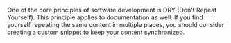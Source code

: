 One of the core principles of software development is DRY (Don't Repeat Yourself). This principle applies to documentation as well. If you find yourself repeating the same content in multiple places, you should consider creating a custom snippet to keep your content synchronized.